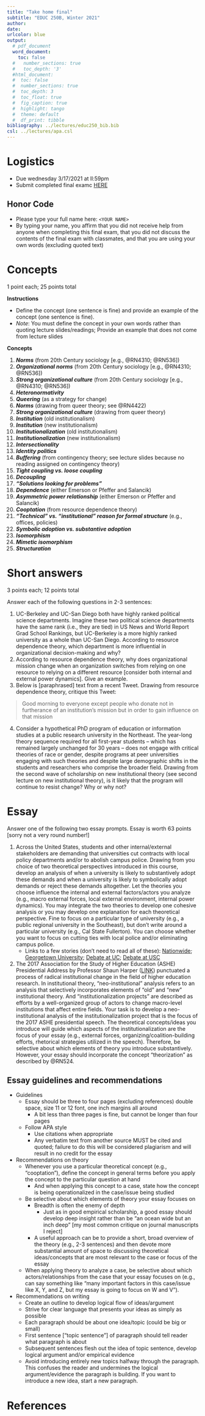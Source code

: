 ```yaml
---
title: "Take home final"
subtitle: "EDUC 250B, Winter 2021"
author: 
date: 
urlcolor: blue
output: 
  # pdf_document
  word_document:
    toc: false
  #   number_sections: true
  #   toc_depth: '3'
  #html_document:
  #  toc: false
  #  number_sections: true    
  #  toc_depth: 3
  #  toc_float: true
  #  fig_caption: true
  #  highlight: tango
  #  theme: default
  #  df_print: tibble
bibliography: ../lectures/educ250_bib.bib
csl: ../lectures/apa.csl
---
```


# Logistics


- Due wednesday 3/17/2021 at ll:59pm
- Submit completed final examc [HERE](https://www.dropbox.com/request/FmRdh1yNLHfBIjBhckaU)

## Honor Code

-	Please type your full name here: `<YOUR NAME>`
-	By typing your name, you affirm that you did not receive help from anyone when completing this final exam, that you did not discuss the contents of the final exam with classmates, and that you are using your own words (excluding quoted text)

# Concepts

1 point each; 25 points total

**Instructions**

- Define the concept (one sentence is fine) and provide an example of the concept (one sentence is fine). 
- _Note_: You must define the concept in your own words rather than quoting lecture slides/readings; Provide an example that does not come from lecture slides

**Concepts**

1. __*Norms*__ (from 20th Century sociology [e.g., @RN4310; @RN536])
1. __*Organizational norms*__ (from 20th Century sociology [e.g., @RN4310; @RN536])
1. __*Strong organizational culture*__ (from 20th Century sociology [e.g., @RN4310; @RN536])
1. __*Heteronormativity*__
1. __*Queering*__ (as a strategy for change)
1. __*Norms*__ (drawing from queer theory; see @RN4422)
1. __*Strong organizational culture*__ (drawing from queer theory)
1. __*Institution*__ (old institutionalism)
1. __*Institution*__ (new institutionalism)
1. __*Institutionalization*__ (old institutionalism)
1. __*Institutionalization*__ (new institutionalism)
1. __*Intersectionality*__
1. __*Identity politics*__
1. __*Buffering*__ (from contingency theory; see lecture slides because no reading assigned on contingency theory)
1. __*Tight coupling vs. loose coupling*__
1. __*Decoupling*__
1. __*“Solutions looking for problems”*__
1. __*Dependence*__ (either Emerson or Pfeffer and Salancik)
1. __*Asymmetric power relationship*__ (either Emerson or Pfeffer and Salancik)
1. __*Cooptation*__ (from resource dependence theory)
1. __*"Technical" vs. "institutional" reason for formal structure*__ (e.g., offices, policies)
1. __*Symbolic adoption vs. substantive adoption*__
1. __*Isomorphism*__
1. __*Mimetic isomorphism*__
1. __*Structuration*__


# Short answers

3 points each; 12 points total

Answer each of the following questions in 2-3 sentences:


1.	UC-Berkeley and UC-San Diego both have highly ranked political science departments. Imagine these two political science departments have the same rank (i.e., they are tied) in US News and World Report Grad School Rankings, but UC-Berkeley is a more highly ranked university as a whole than UC-San Diego. According to resource dependence theory, which department is more influential in organizational decision-making and why?
1.	According to resource dependence theory, why does organizational mission change when an organization switches from relying on one resource to relying on a different resource [consider both internal and external power dynamics]. Give an example.
1. Below is [paraphrased] text from a recent Tweet. Drawing from resource dependence theory, critique this Tweet:

> Good morning to everyone except people who donate not in furtherance of an institution's mission but in order to gain influence on that mission

4. Consider a hypothetical PhD program of education or information studies at a public research university in the Northeast. The year-long theory sequence required for all first-year students -- which has remained largely unchanged for 30 years -- does not engage with critical theories of race or gender, despite programs at peer universities engaging with such theories and despite large demographic shifts in the students and researchers who comprise the broader field. Drawing from the second wave of scholarship on new institutional theory (see second lecture on new institutional theory), is it likely that the program will continue to resist change? Why or why not?


<!--  ideas for short answer questions

something about creation of nrms

-->
# Essay


Answer one of the following two essay prompts. Essay is worth 63 points [sorry not a very round number!]

1. Across the United States, students and other internal/external stakeholders are demanding that universities cut contracts with local policy departments and/or to abolish campus police. Drawing from you choice of two theoretical perspectives introduced in this course, develop an analysis of when a university is likely to substantively adopt these demands and when a university is likely to symbolically adopt demands or reject these demands altogether. Let the theories you choose influence the internal and external factors/actors you analyze (e.g., macro external forces, local external environment, internal power dynamics). You may integrate the two theories to develop one cohesive analysis or you may develop one explanation for each theoretical perspective. Fine to focus on a particular type of university (e.g., a public regional university in the Southeast), but don't write around a particular university (e.g., Cal State Fullerton). You can choose whether you want to focus on cutting ties with local police and/or eliminating campus police.
    - Links to a few stories (don't need to read all of these): [Nationwide](https://www.insidehighered.com/news/2020/06/05/students-demand-universities-break-ties-local-police-few-have); [Georgetown University](https://www.thecollegefix.com/georgetown-student-government-launches-initiative-to-abolish-campus-police/); [Debate at UC](https://www.latimes.com/california/story/2021-02-03/defund-campus-police-or-reform-them-sharp-disagreement-surfaces-at-uc); [Debate at USC](https://dailytrojan.com/2021/02/11/dps-community-advisory-board-will-launch-a-series-of-10-forums-to-re-evaluate-campus-public-safety/)


1. The 2017 Association for the Study of Higher Education (ASHE) Presidential Address by Professor Shaun Harper ([LINK](https://www.youtube.com/watch?v=17BVV1R7eUg)) punctuated a process of radical institutional change in the field of higher education research. In institutional theory, "neo-institutional" analysis refers to an analysis that selectively incorporates elements of "old" and "new" institutional theory. And "institutionalization projects" are described as efforts by a well-organized group of actors to change macro-level institutions that affect entire fields. Your task is to develop a neo-institutional analysis of the institutionalization project that is the focus of the 2017 ASHE presidential speech. The theoretical concepts/ideas you introduce will guide which aspects of the institutionalization are the focus of your essay (e.g., external forces, organizing/coalition-building efforts, rhetorical strategies utilized in the speech). Therefore, be selective about which elements of theory you introduce substantively. However, your essay should incorporate the concept "theorization" as described by @RN524.

## Essay guidelines and recommendations

- Guidelines
  - Essay should be three to four pages (excluding references) double space, size 11 or 12 font, one inch margins all around
    - A bit less than three pages is fine, but cannot be longer than four pages
  - Follow APA style
    - Use citations when appropriate
    -	Any verbatim text from another source MUST be cited and quoted; failure to do this will be considered plagiarism and will result in no credit for the essay
- Recommendations on theory
  -	Whenever you use a particular theoretical concept (e.g., "cooptation"), define the concept in general terms before you apply the concept to the particular question at hand
    - And when applying this concept to a case, state how the concept is being operationalized in the case/issue being studied
  -	Be selective about which elements of theory your essay focuses on
    - Breadth is often the enemy of depth
      - Just as in good empirical scholarship, a good essay should develop deep insight rather than be “an ocean wide but an inch deep” [my most common critique on journal manuscripts I reject]
    - A useful approach can be to provide a short, broad overview of the theory (e.g., 2-3 sentences) and then devote more substantial amount of space to discussing theoretical ideas/concepts that are most relevant to the case or focus of the essay
  - When applying theory to analyze a case, be selective about which actors/relationships from the case that your essay focuses on (e.g., can say something like "many important factors in this case/issue like X, Y, and Z, but my essay is going to focus on W and V").
- Recommendations on writing
  - Create an outline to develop logical flow of ideas/argument
  - Strive for clear language that presents your ideas as simply as possible
  - Each paragraph should be about one idea/topic (could be big or small)
  - First sentence ["topic sentence"] of paragraph should tell reader what paragraph is
  about
  - Subsequent sentences flesh out the idea of topic sentence, develop logical
  argument and/or empirical evidence
  - Avoid introducing entirely new topics halfway through the paragraph. This confuses the reader and undermines the logical argument/evidence the paragraph is building. If you want to introduce a new idea, start a new paragraph.

  


# References




<!-- your comment 

One of the two essay prompts should be of the type: apply two theories to analyze the following case [and provide recommendations] because that will be what you do for DAP when ask students to apply two theoretical perspectives to analyze demands by Black Bruins

grad school programs going test optional

####### UNIVERSITY TIES TO POLICE

Group 3: Police Racial Profiling and Brutality on Campus 
Students are calling for universities to cut their contracts with city and state police forces in the wake of campus police brutality during Black Lives Matter demonstrations and mental health crises. Students call for university administration to reinvest their budget to repair the harm police violence has caused to their community, especially students of color. In addition, they ask the university to partner with them to educate and organize students and faculty on the harm of carceral systems and focus on community care.

https://www.insidehighered.com/news/2020/06/05/students-demand-universities-break-ties-local-police-few-have


############# will graduate programs change the "canon" of theory courses to be more critical




texas donors threaten to pull gifts over fight song;
  - https://www.insidehighered.com/quick-takes?page=4
  - analyze university fight song as an institution; 
  
- university decisions about opening classes; mask mandate;
  - e.g., bob jones university https://www.insidehighered.com/quick-takes?page=4

-->


<!-- DAP essay prompt; analyze demands by black bruins



-->
<!-- Previous essay prompts

The "Combahee River Collective" was a Black feminist organization best known for publishing the 1977 _Combahee River Collective Statement_, which became an important document in the development of Black feminism [@RN4570]. @RN869 develop an old institutionalism analysis of the origins and institutionalization of the "terminal vocational education" mission of the community college. Your task is, first, to develop an old institutionalism analysis of the origins and institutionalization of the _Combahee River Collective Statement_. Next, apply selected ideas/concepts from Black feminism – from Combahee River Collective Statement or other Black feminist scholarship you have read – to your analysis. Discuss how this application of Black feminism overcomes limitations of the old institutionalism analysis or yields insights that would difficult to observe in an analysis that only utilized old institutionalism.


•	Describe core ideas/concepts of old institutionalism. Analyze the events described in Hevel (2017) from an old institutionalism perspective. How could concepts from queer theory be incorporated to strengthen this analysis?
Hevel, M. S. (2017). Toward a history of LGBT student organizations' struggle-for-recognition lawsuits: The exemplar of GLSA v. Gohn.


4.	“Institutionalization projects” are conscious efforts by a well-organized group of actors to change macro-level institutions that affect entire fields or professions (as opposed to organization-level institutions).  Analysis of institutionalization projects often incorporate elements of “old” and “new” institutional theory. Old institutionalism is relevant because it highlights agency of “institutional agents”, status-group mobilization/coalition-building, strategizing, etc. necessary to change institutions. New institutionalism is relevant because the goal is change what the field defines as legitimate/appropriate and because institutional agents may attempt to achieve their goals by harnessing the mechanisms of coercive, mimetic, or normative isomorphism (especially if the “field” is organized around a small number of professional associations).  The term “neo-institutional theory” refers to the integration of elements of old and new institutionalism. Consider the ASHE Presidential speech by Shaun Harper as part of a broader institutionalization project to change the field of higher education research (e.g., what topics are legitimate, how should curriculum in higher education programs be changed, how should research quality be defined, which actors are most influential in determining allocation of resources, etc.).  Your task: use selected elements of old and new institutionalism to (1) analyze the strategies you observed in the ASHE presidential speech and (2) make recommendations about strategies/actions that would increase the success of this institutionalization project.  OPTIONALLY, describe any limitations of neo-institutional theory with respect to making helpful recommendations about this institutionalization project.

##########################

3.	Imagine that you are a consultant that has been hired to provide advice to the dean of a college of education at a major public research university.  State appropriations to the university have declined in recent years and the university recently adopted a “responsibility center budget model” which means that every college must generate sufficient revenues to cover its costs.  The dean could not afford to hire new faculty when several senior professors retired and several others were poached by other universities.  A major donor who is pro-charter school approached the dean offering a $30 million gift to start a research/policy center focused on helping charter schools improve their performance. This funding would enable the dean to hire several new faculty (who study charter schools). The majority of faculty are opposed to charter schools. Leaders of local traditional public schools are also opposed to charter schools. The percent of local K-12 students attending charter schools increased from 15% to 30% in the last decade.  Your task is to analyze this issue and provide recommendations using two of the following three theoretical perspectives: garbage can decision-making theory, old institutionalism, resource dependence theory. Feel free to invent additional details but avoid inventing details that make the problem too simplistic (e.g., faculty will vote to terminate the dean if she creates the center).


##########################
On Friday, 2/29/2020 UC-Santa Cruz fired 54 graduate assistants who had gone on strike to demand a cost of living adjustment (COLA) (i.e., higher wages). Imagine that you are a consultant who has been hired by [you choose] either the University of California Office of the President (UCOP) *or* the United Auto Workers Local 2685, the union that represents all UC graduate students. Your task is to: (A) summarize the main ideas of Emerson (1962) and Pfeffer and Salancik (1978); (B) apply these ideas to analyze the conflict; and (C) drawing from your analysis, develop a few (e.g., 2-4) recommendations for actions your client should take as well as the rationale for these recommendations.

ADDITIONAL NOTES/HINTS

•	I have included a handful of short news stories/documents about this issue in CCLE
o	No need to do additional reading beyond these sources
o	Also, feel free to read selectively from this website created UC-Santa Cruz students https://payusmoreucsc.com/ [Thank you Katie!!!]
o	I am more interested in how apply theory to a case rather than you demonstrating that you know everything about the case


Integrate selected ideas/concepts from “Whiteness as Property” (Harris, 1993) with one other theoretical perspective we learned in class to analyze how/why the University of California Board of Regents will vote on the use of standardized tests (i.e., SAT, ACT) in the UC admissions process

ADDITIONAL NOTES/HINTS

•	Generally speaking, your essay should theoretical ideas/concepts, introduce relevant background information on the case, and then apply these ideas/concepts to analyze the case
•	Harris (1993) explicitly discusses conceptions of “merit” and the role of standardized tests in defining “merit”
•	I have included a handful of short news stories/documents about this issue in CCLE
o	No need to do additional reading beyond these sources
o	Note that several of them talk about the “UC Academic Council’s Standardized Testing Task Force” but no need to make that taskforce and their report a primary focus of your essay

-->



